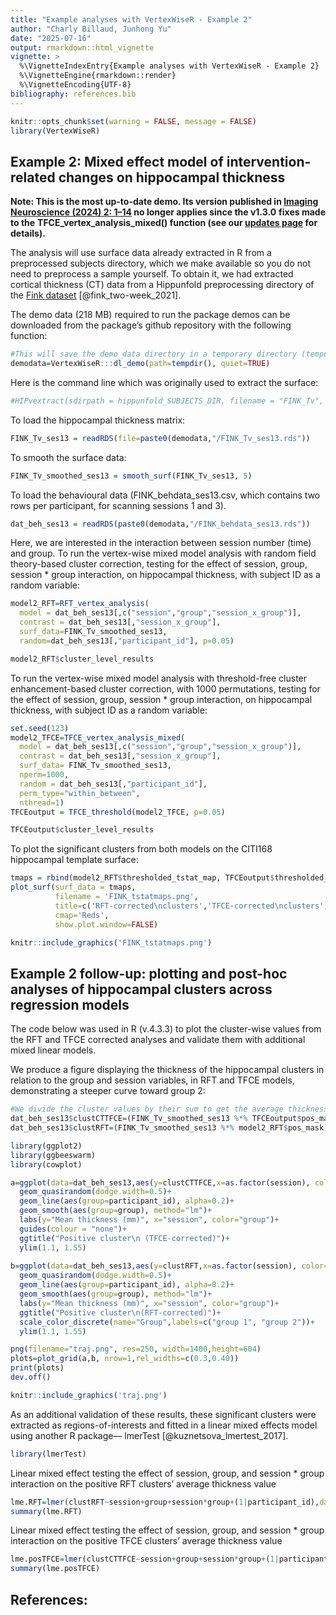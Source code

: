 ```yaml
---
title: "Example analyses with VertexWiseR - Example 2"
author: "Charly Billaud, Junhong Yu"
date: "2025-07-16"
output: rmarkdown::html_vignette
vignette: >
  %\VignetteIndexEntry{Example analyses with VertexWiseR - Example 2}
  %\VignetteEngine{rmarkdown::render}
  %\VignetteEncoding{UTF-8}
bibliography: references.bib
---
```


```r
knitr::opts_chunk$set(warning = FALSE, message = FALSE) 
library(VertexWiseR)
```

## Example 2: Mixed effect model of intervention-related changes on hippocampal thickness

**Note: This is the most up-to-date demo. Its version published in [Imaging Neuroscience (2024) 2: 1--14](https://doi.org/10.1162/imag_a_00372) no longer applies since the v1.3.0** **fixes made to the** **TFCE_vertex_analysis_mixed() function (see our [updates page](https://cogbrainhealthlab.github.io/VertexWiseR/news/index.html) for details).**

The analysis will use surface data already extracted in R from a preprocessed subjects directory, which we make available so you do not need to preprocess a sample yourself. To obtain it, we had extracted cortical thickness (CT) data from a Hippunfold preprocessing directory of  the [Fink dataset](https://openneuro.org/datasets/ds003799/versions/2.0.0) [@fink_two-week_2021].

The demo data (218 MB) required to run the package demos can be downloaded from the package's github repository with the following function:

```r
#This will save the demo_data directory in a temporary directory (tempdir(), but you can change it to your own path)
demodata=VertexWiseR:::dl_demo(path=tempdir(), quiet=TRUE)
```

Here is the command line which was originally used to extract the surface:

```r
#HIPvextract(sdirpath = hippunfold_SUBJECTS_DIR, filename = "FINK_Tv", measure = "thickness", subj_ID = T)
```

To load the hippocampal thickness matrix:

```r
FINK_Tv_ses13 = readRDS(file=paste0(demodata,"/FINK_Tv_ses13.rds"))
```

To smooth the surface data:

```r
FINK_Tv_smoothed_ses13 = smooth_surf(FINK_Tv_ses13, 5)
```

To load the behavioural data (FINK_behdata_ses13.csv, which contains two rows per participant, for scanning sessions 1 and 3).

```r
dat_beh_ses13 = readRDS(paste0(demodata,"/FINK_behdata_ses13.rds"))
```

Here, we are interested in the interaction between session number (time) and group. To run the vertex-wise mixed model analysis with random field theory-based cluster correction, testing for the effect of session, group, session \* group interaction, on hippocampal thickness, with subject ID as a random variable:

```r
model2_RFT=RFT_vertex_analysis(
  model = dat_beh_ses13[,c("session","group","session_x_group")],
  contrast = dat_beh_ses13[,"session_x_group"],
  surf_data=FINK_Tv_smoothed_ses13,
  random=dat_beh_ses13[,"participant_id"], p=0.05)
```

```r
model2_RFT$cluster_level_results
```

To run the vertex-wise mixed model analysis with threshold-free cluster enhancement-based cluster correction, with 1000 permutations, testing for the effect of session, group, session \* group interaction, on hippocampal thickness, with subject ID as a random variable:

```r
set.seed(123)
model2_TFCE=TFCE_vertex_analysis_mixed(
  model = dat_beh_ses13[,c("session","group","session_x_group")], 
  contrast = dat_beh_ses13[,"session_x_group"], 
  surf_data= FINK_Tv_smoothed_ses13, 
  nperm=1000, 
  random = dat_beh_ses13[,"participant_id"], 
  perm_type="within_between", 
  nthread=1) 
TFCEoutput = TFCE_threshold(model2_TFCE, p=0.05)
```

```r
TFCEoutput$cluster_level_results
```

To plot the significant clusters from both models on the CITI168 hippocampal template surface:

```r
tmaps = rbind(model2_RFT$thresholded_tstat_map, TFCEoutput$thresholded_tstat_map)
plot_surf(surf_data = tmaps, 
          filename = 'FINK_tstatmaps.png',
          title=c('RFT-corrected\nclusters','TFCE-corrected\nclusters'), 
          cmap='Reds',
          show.plot.window=FALSE)
```

```r
knitr::include_graphics('FINK_tstatmaps.png')
```

## Example 2 follow-up: plotting and post-hoc analyses of hippocampal clusters across regression models

The code below was used in R (v.4.3.3) to plot the cluster-wise values from the RFT and TFCE corrected analyses and validate them with additional mixed linear models.

We produce a figure displaying the thickness of the hippocampal clusters in relation to the group and session variables, in RFT and TFCE models, demonstrating a steeper curve toward group 2:

```r
#We divide the cluster values by their sum to get the average thickness per vertex
dat_beh_ses13$clustCTTFCE=(FINK_Tv_smoothed_ses13 %*% TFCEoutput$pos_mask)/sum(TFCEoutput$pos_mask>0)
dat_beh_ses13$clustRFT=(FINK_Tv_smoothed_ses13 %*% model2_RFT$pos_mask)/sum(model2_RFT$pos_mask>0)

library(ggplot2)
library(ggbeeswarm)
library(cowplot)

a=ggplot(data=dat_beh_ses13,aes(y=clustCTTFCE,x=as.factor(session), color=as.factor(group)))+
  geom_quasirandom(dodge.width=0.5)+
  geom_line(aes(group=participant_id), alpha=0.2)+
  geom_smooth(aes(group=group), method="lm")+
  labs(y="Mean thickness (mm)", x="session", color="group")+
  guides(colour = "none")+
  ggtitle("Positive cluster\n (TFCE-corrected)")+
  ylim(1.1, 1.55)
  
b=ggplot(data=dat_beh_ses13,aes(y=clustRFT,x=as.factor(session), color=as.factor(group)))+
  geom_quasirandom(dodge.width=0.5)+
  geom_line(aes(group=participant_id), alpha=0.2)+
  geom_smooth(aes(group=group), method="lm")+
  labs(y="Mean thickness (mm)", x="session", color="group")+
  ggtitle("Positive cluster\n(RFT-corrected)")+ 
  scale_color_discrete(name="Group",labels=c("group 1", "group 2"))+
  ylim(1.1, 1.55)

png(filename="traj.png", res=250, width=1400,height=604)
plots=plot_grid(a,b, nrow=1,rel_widths=c(0.3,0.40))
print(plots)
dev.off()
```

```r
knitr::include_graphics('traj.png')
```

As an additional validation of these results, these significant clusters were extracted as regions-of-interests and fitted in a linear mixed effects model using another R package--- lmerTest [@kuznetsova_lmertest_2017].

```r
library(lmerTest)
```

Linear mixed effect testing the effect of session, group, and session \* group interaction on the positive RFT clusters' average thickness value

```r
lme.RFT=lmer(clustRFT~session+group+session*group+(1|participant_id),data =dat_beh_ses13 )
summary(lme.RFT)
```

Linear mixed effect testing the effect of session, group, and session \* group interaction on the positive TFCE clusters' average thickness value

```r
lme.posTFCE=lmer(clustCTTFCE~session+group+session*group+(1|participant_id),data =dat_beh_ses13 )
summary(lme.posTFCE)
```

## References:
